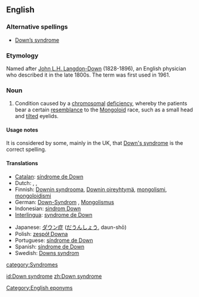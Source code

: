 {{wikipedia}}
==English==

===Alternative spellings===
*[[Down's syndrome|Down’s syndrome]]

===Etymology===
Named after [[w:John Langdon-Down|John L.H. Langdon-Down]] (1828-1896), an English physician who described it in the late 1800s. The term was first used in 1961.

===Noun===
{{en-noun|sg=[[Down]] [[syndrome]]|-}}

# {{teratology}} Condition caused by a [[chromosomal]] [[deficiency]], whereby the patients bear a certain [[resemblance]] to the [[Mongoloid]] race, such as a small head and [[tilt]]ed eyelids.

====Usage notes====
It is considered by some, mainly in the UK, that [[Down's syndrome]] is the correct spelling.

====Translations====
{{trans-top|condition caused by chromosomal deficiency}}
*[[Catalan]]: [[síndrome de Down]] {{f}}
*Dutch: {{t|nl|syndroom van Down}} {{n}}, {{t|nl|downsyndroom}} {{n}}, {{t|nl|mongolisme}} {{n}}
*Finnish: [[Downin syndrooma]], [[Downin oireyhtymä]], [[mongolismi]], [[mongoloidismi]]
*German: [[Down-Syndrom]] {{n}}, [[Mongolismus]] {{m}}
*Indonesian: [[sindrom Down]]
*[[Interlingua]]: [[syndrome de Down]]
{{trans-mid}}
*Japanese: [[ダウン症]] ([[だうんしょう]], daun-shō)
*Polish: [[zespół Downa]]
*Portuguese: [[síndrome de Down]] {{f}}
*Spanish: [[síndrome de Down]] {{m}}
*Swedish: [[Downs syndrom]]
{{trans-bottom}}

[[Category:English eponyms]]
[[category:Syndromes]]

[[id:Down syndrome]]
[[zh:Down syndrome]]